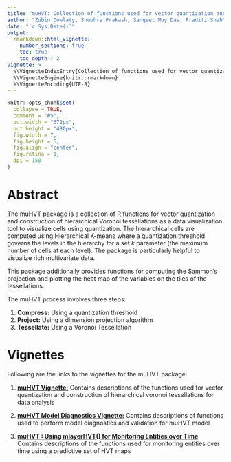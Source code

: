 ```yaml
---
title: "muHVT: Collection of functions used for vector quantization and construction of hierarchical voronoi tessellations for data analysis"
author: "Zubin Dowlaty, Shubhra Prakash, Sangeet Moy Das, Praditi Shah"
date: "`r Sys.Date()`"
output:
  rmarkdown::html_vignette:
    number_sections: true
    toc: true
    toc_depth : 2
vignette: >
  %\VignetteIndexEntry{Collection of functions used for vector quantization and construction of hierarchical voronoi tessellations for data analysis"}
  %\VignetteEngine{knitr::rmarkdown}
  %\VignetteEncoding{UTF-8}
---
```



```r
knitr::opts_chunk$set(
  collapse = TRUE,
  comment = "#>",
  out.width = "672px",
  out.height = "480px",
  fig.width = 7,
  fig.height = 5,
  fig.align = "center",
  fig.retina = 1,
  dpi = 150
)
```

# Abstract


The muHVT package is a collection of R functions for vector quantization and
construction of hierarchical Voronoi tessellations as a data visualization
tool to visualize cells using quantization. The hierarchical cells are computed using
Hierarchical K-means where a quantization threshold governs the levels
in the hierarchy for a set $k$ parameter (the maximum number of cells
at each level). The package is particularly helpful to visualize rich multivariate data. 


This package additionally provides functions for computing the
Sammon’s projection and plotting the heat map of the variables on the tiles of the tessellations.

The muHVT process involves three steps:

1. **Compress:** Using a quantization threshold
2. **Project:** Using a dimension projection algorithm
3. **Tessellate:** Using a Voronoi Tessellation

# Vignettes

Following are the links to the vignettes for the muHVT package:

1. [**muHVT Vignette:**](https://htmlpreview.github.io/?https://raw.githubusercontent.com/Mu-Sigma/muHVT/dev/vignettes/muHVT_vignette.html) Contains descriptions of the functions used for vector quantization and construction of hierarchical voronoi tessellations for data analysis

2. [**muHVT Model Diagnostics Vignette:**](https://htmlpreview.github.io/?https://github.com/Mu-Sigma/muHVT/blob/dev/vignettes/muHVT_model_diagnostics_vignette.html) Contains descriptions of functions used to perform model diagnostics and validation for muHVT model

3. [**muHVT : Using mlayerHVT() for Monitoring Entities over Time**](https://htmlpreview.github.io/?https://github.com/Mu-Sigma/muHVT/blob/dev/vignettes/muHVT_mlayerHVT_for_Monitoring_Entities_over_Time.html) Contains descriptions of the functions used for monitoring entities over time using a predictive set of HVT maps

